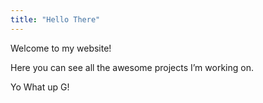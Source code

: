 ```yaml
---
title: "Hello There"
---
```


Welcome to my website!

Here you can see all the awesome projects I'm working on.

Yo What up G!
